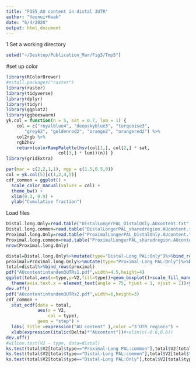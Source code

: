 ```yaml
---
title: "F3S5_AU content in distal 3UTR"
author: "Yeonui+Kwak"
date: "6/4/2020"
output: html_document
---
```


1.Set a working directory
```R
setwd("~/Desktop/Publication_Mar/Fig3/Tmp5")

```
#set up color
```r
library(RColorBrewer)
#nstall.packages("raster")
library(raster)
library(tidyverse)
library(dplyr)
library(tidyr)
library(ggplot2)
library(ggbeeswarm)
yk.col = function(n = 5, sat = 0.7, lum = 1) {
	col = c("royalblue4", "deepskyblue3", "turquoise3",
	   "grey62", "goldenrod2", "orange2", "orangered2") %>%
	col2rgb %>%
	rgb2hsv
	return(colorRampPalette(hsv(col[1,], col[2,] * sat,
				    col[3,] * lum))(n)) }
library(gridExtra)

par(mar = c(2,2,1,1), mgp = c(1.5,0.5,0))
col = yk.col(5)[c(1,2,4,5)] 
cdf_common = ggplot() +
  scale_color_manual(values = col) +
  theme_bw() +
  xlim(0.3, 0.9) +
  ylab("Cumulative fraction")

```


Load files
```R
Distal.long.Only=read.table("DistalLongerPAL_DistalOnly.AUcontent.txt", header = F,stringsAsFactors = F)
Distal.long.common=read.table("DistalLongerPAL_sharedregion.AUcontent.txt", header = F,stringsAsFactors = F)
Proximal.long.Only=read.table("ProximalLongerPAL_DistalOnly.AUcontent.txt", header = F,stringsAsFactors = F)
Proximal.long.common=read.table("ProximalLongerPAL_sharedregion.AUcontent.txt", header = F,stringsAsFactors = F)
nrow(Proximal.long.Only)
```


```R
distal=Distal.long.Only%>%mutate(type="Distal-Long PAL:Only")%>%bind_rows(Distal.long.common%>%mutate(type="Distal-Long PAL:common"))
proximal=Proximal.long.Only%>%mutate(type="Proximal-Long PAL:Only")%>%bind_rows(Proximal.long.common%>%mutate(type="Proximal-Long PAL:common"))
total=distal%>%bind_rows(proximal)
pdf("AUcontentintandem3UTRs1.pdf",width=4.5,height=4)
ggplot(total,aes(x=type,y=V2,fill=type))+geom_boxplot()+scale_fill_manual(values=col)+theme_bw()+
  theme(axis.text.x = element_text(angle = 75, hjust = 1, vjust = 1))+ylab("A+U content(%)")+xlab("")
dev.off()
pdf("AUcontentintandem3UTRs2.pdf",width=6,height=3)
cdf_common +
  stat_ecdf(data = total,
            aes(x = V2,
                col = type),
            geom = "step") +
  labs( title =expression("AU content" ),color ="3´UTR regions") +
  xlab(expression(italic(Delta)*"AUcontent"))#+xlim(c(-0.6,0.6))
dev.off()
#wilcox.test(V2 ~ type, data=distal) 
ks.test(total$V2[total$type=="Proximal-Long PAL:common"],total$V2[total$type=="Proximal-Long PAL:Only"]) 
ks.test(total$V2[total$type=="Distal-Long PAL:common"],total$V2[total$type=="Distal-Long PAL:Only"]) 
ks.test(total$V2[total$type=="Distal-Long PAL:Only"],total$V2[total$type=="Proximal-Long PAL:Only"]) 
```

```R




```